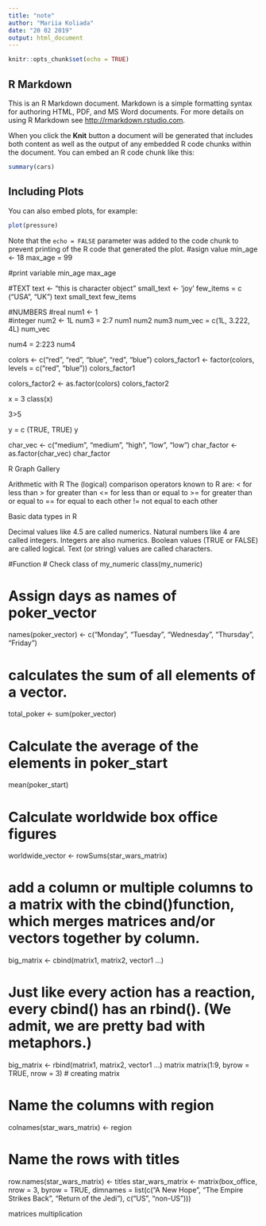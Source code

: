 ```yaml
---
title: "note"
author: "Mariia Koliada"
date: "20 02 2019"
output: html_document
---
```


```r
knitr::opts_chunk$set(echo = TRUE)
```

## R Markdown

This is an R Markdown document. Markdown is a simple formatting syntax for authoring HTML, PDF, and MS Word documents. For more details on using R Markdown see <http://rmarkdown.rstudio.com>.

When you click the **Knit** button a document will be generated that includes both content as well as the output of any embedded R code chunks within the document. You can embed an R code chunk like this:

```r
summary(cars)
```

## Including Plots

You can also embed plots, for example:

```r
plot(pressure)
```

Note that the `echo = FALSE` parameter was added to the code chunk to prevent printing of the R code that generated the plot.
#asign value 
min_age <- 18 
max_age = 99

#print variable
min_age 
max_age 

#TEXT
text <- "this is character object"
small_text <- 'joy'
few_items = c ("USA", "UK")
text 
small_text 
few_items

#NUMBERS
#real
num1 <- 1  
#integer
num2 <- 1L 
num3 = 2:7
num1
num2
num3
num_vec = c(1L, 3.222, 4L)
num_vec

num4 = 2:223
num4


colors <- c("red", "red", "blue", "red", "blue")
colors_factor1 <- factor(colors, levels = c("red", "blue"))
colors_factor1

colors_factor2 <- as.factor(colors)
colors_factor2

x = 3
class(x)

3>5

y = c (TRUE, TRUE)
y

char_vec <- c("medium", "medium", "high", "low", "low")
char_factor <- as.factor(char_vec)
char_factor


R Graph Gallery

Arithmetic with R
The (logical) comparison operators known to R are:
< for less than
> for greater than
<= for less than or equal to
>= for greater than or equal to
== for equal to each other
!= not equal to each other

Basic data types in R

Decimal values like 4.5 are called numerics.
Natural numbers like 4 are called integers. Integers are also numerics.
Boolean values (TRUE or FALSE) are called logical.
Text (or string) values are called characters.

#Function
# Check class of my_numeric
class(my_numeric)

# Assign days as names of poker_vector
names(poker_vector) <- c("Monday", "Tuesday", "Wednesday", "Thursday", "Friday")

# calculates the sum of all elements of a vector. 
total_poker <- sum(poker_vector)

# Calculate the average of the elements in poker_start
mean(poker_start)

# Calculate worldwide box office figures
worldwide_vector <- rowSums(star_wars_matrix)

# add a column or multiple columns to a matrix with the cbind()function, which merges matrices and/or vectors together by column.
big_matrix <- cbind(matrix1, matrix2, vector1 ...)

# Just like every action has a reaction, every cbind() has an rbind(). (We admit, we are pretty bad with metaphors.)

big_matrix <- rbind(matrix1, matrix2, vector1 ...)
matrix 
matrix(1:9, byrow = TRUE, nrow = 3) # creating matrix 

# Name the columns with region
colnames(star_wars_matrix) <- region

# Name the rows with titles
row.names(star_wars_matrix) <- titles
star_wars_matrix <- matrix(box_office, nrow = 3, byrow = TRUE, dimnames = list(c("A New Hope", "The Empire Strikes Back", "Return of the Jedi"), c("US", "non-US")))

matrices multiplication


